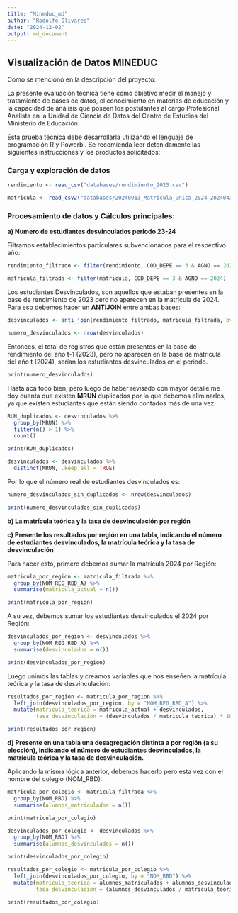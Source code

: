 ---
title: "Mineduc_md"
author: "Rodolfo Olivares"
date: "2024-12-02"
output: md_document
---

## Visualización de Datos MINEDUC

Como se mencionó en la descripción del proyecto:

La presente evaluación técnica tiene como objetivo medir el manejo y tratamiento de bases de datos, el conocimiento en materias de educación y la capacidad de análisis que poseen los postulantes al cargo Profesional Analista en la Unidad de Ciencia de Datos del Centro de Estudios del Ministerio de Educación.

Esta prueba técnica debe desarrollarla utilizando el lenguaje de programación R y Powerbi. Se recomienda leer detenidamente las siguientes instrucciones y los productos solicitados:

### Carga y exploración de datos

```{r}
rendimiento <- read_csv("databases/rendimiento_2023.csv")
```

```{r}
matricula <- read_csv2("databases/20240913_Matrícula_unica_2024_20240430_WEB.CSV")
```

### Procesamiento de datos y Cálculos principales:

**a) Numero de estudiantes desvinculados periodo 23-24**

Filtramos establecimientos particulares subvencionados para el respectivo año:

```{r}
rendimiento_filtrado <- filter(rendimiento, COD_DEPE == 3 & AGNO == 2023)
```

```{r}
matricula_filtrada <- filter(matricula, COD_DEPE == 3 & AGNO == 2024)

```

Los estudiantes Desvinculados, son aquellos que estaban presentes en la base de rendimiento de 2023 pero no aparecen en la matrícula de 2024. Para eso debemos hacer un **ANTIJOIN** entre ambas bases:

```{r}
desvinculados <- anti_join(rendimiento_filtrado, matricula_filtrada, by = "MRUN")
```

```{r}
numero_desvinculados <- nrow(desvinculados)
```

Entonces, el total de registros que están presentes en la base de rendimiento del año t-1 (2023), pero no aparecen en la base de matrícula del año t (2024), serían los estudiantes desvinculados en el periodo.

```{r}
print(numero_desvinculados)
```

Hasta acá todo bien, pero luego de haber revisado con mayor detalle me doy cuenta que existen **MRUN** duplicados por lo que debemos eliminarlos, ya que existen estudiantes que están siendo contados más de una vez.

```{r}
RUN_duplicados <- desvinculados %>%
  group_by(MRUN) %>%
  filter(n() > 1) %>%
  count()
```

```{r}
print(RUN_duplicados)
```

```{r}
desvinculados <- desvinculados %>%
  distinct(MRUN, .keep_all = TRUE)
```

Por lo que el número real de estudiantes desvinculados es:

```{r}
numero_desvinculados_sin_duplicados <- nrow(desvinculados)
```

```{r}
print(numero_desvinculados_sin_duplicados)
```

**b) La matrícula teórica y la tasa de desvinculación por región**

**c) Presente los resultados por región en una tabla, indicando el número de estudiantes desvinculados, la matrícula teórica y la tasa de desvinculación**

Para hacer esto, primero debemos sumar la matrícula 2024 por Región:

```{r}
matricula_por_region <- matricula_filtrada %>%
  group_by(NOM_REG_RBD_A) %>%
  summarise(matricula_actual = n())
```

```{r}
print(matricula_por_region)
```

A su vez, debemos sumar los estudiantes desvinculados el 2024 por Región:

```{r}
desvinculados_por_region <- desvinculados %>%
  group_by(NOM_REG_RBD_A) %>%
  summarise(desvinculados = n())
```

```{r}
print(desvinculados_por_region)
```

Luego unimos las tablas y creamos variables que nos enseñen la matrícula teórica y la tasa de desvinculación:

```{r}
resultados_por_region <- matricula_por_region %>%
  left_join(desvinculados_por_region, by = "NOM_REG_RBD_A") %>% 
  mutate(matricula_teorica = matricula_actual + desvinculados,
         tasa_desvinculacion = (desvinculados / matricula_teorica) * 100)
```

```{r}
print(resultados_por_region)
```

**d) Presente en una tabla una desagregación distinta a por región (a su elección), indicando el número de estudiantes desvinculados, la matrícula teórica y la tasa de desvinculación.**

Aplicando la misma lógica anterior, debemos hacerlo pero esta vez con el nombre del colegio (NOM_RBD):

```{r}
matricula_por_colegio <- matricula_filtrada %>% 
  group_by(NOM_RBD) %>% 
  summarise(alumnos_matriculados = n())
```
```{r}
print(matricula_por_colegio)
```


```{r}
desvinculados_por_colegio <- desvinculados %>%
  group_by(NOM_RBD) %>%
  summarise(alumnos_desvinculados = n())
```
```{r}
print(desvinculados_por_colegio)
```


```{r}
resultados_por_colegio <- matricula_por_colegio %>%
  left_join(desvinculados_por_colegio, by = "NOM_RBD") %>% 
  mutate(matricula_teorica = alumnos_matriculados + alumnos_desvinculados,
         tasa_desvinculacion = (alumnos_desvinculados / matricula_teorica) * 100)
```
```{r}
print(resultados_por_colegio)
```

